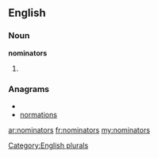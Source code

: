 ==English==

===Noun===
'''nominators'''

# {{plural of|[[nominator]]}}

===Anagrams===
* {{alphagram|aimnnoorst}}
* [[normations#English|normations]]

[[Category:English plurals]]

[[ar:nominators]]
[[fr:nominators]]
[[my:nominators]]